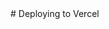 
<PageTitle title="Deploying to Vercel" />

<Sidebar />
<MDXDocs>
  <DocsAd />
  # Deploying to Vercel
  <Author author="Manu Anish" displayName="manuanish" date="24/5/22" />
  <br />
  <NextPage
    nextPage="Heroku"
    previousPage="Deployment Guides"
    prevHref="/docs/deployment"
    nextHref="/docs/deployment/heroku"
  />
</MDXDocs>
